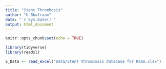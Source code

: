 ```yaml
---
title: "Stent Thrombosis"
author: "U Bhalraam"
date: "`r Sys.Date()`"
output: html_document
---
```


```r
knitr::opts_chunk$set(echo = TRUE)
```

```r
library(tidyverse)
library(readxl)
```


```r
S_Data <- read_excel("Data/Stent thrombosis database for Raam.xlsx")
```
